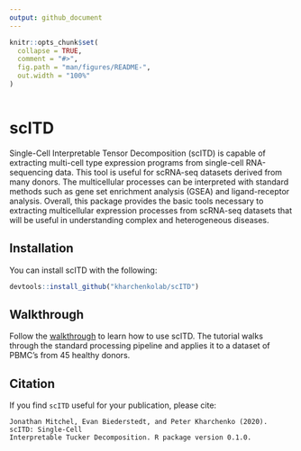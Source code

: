 ```yaml
---
output: github_document
---
```


<!-- README.md is generated from README.Rmd. Please edit that file -->

```r
knitr::opts_chunk$set(
  collapse = TRUE,
  comment = "#>",
  fig.path = "man/figures/README-",
  out.width = "100%"
)
```

<!-- badges: start -->
[![<kharchenkolab>](https://circleci.com/gh/kharchenkolab/scITD.svg?style=svg)](https://circleci.com/gh/circleci/circleci-docs)
<!-- badges: end -->

# scITD


Single-Cell Interpretable Tensor Decomposition (scITD) is capable of extracting multi-cell type expression programs from single-cell RNA-sequencing data. This tool is useful for scRNA-seq datasets derived from many donors. The multicellular processes can be interpreted with standard methods such as gene set enrichment analysis (GSEA) and ligand-receptor analysis. Overall, this package provides the basic tools necessary to extracting multicellular expression processes from scRNA-seq datasets that will be useful in understanding complex and heterogeneous diseases.

## Installation

You can install scITD with the following:

``` r
devtools::install_github("kharchenkolab/scITD")
```

## Walkthrough

Follow the [walkthrough](http://pklab.med.harvard.edu/jonathan/) to learn how to use scITD. The tutorial walks through the standard processing pipeline and applies it to a dataset of PBMC's from 45 healthy donors.



## Citation

If you find `scITD` useful for your publication, please cite:

```
Jonathan Mitchel, Evan Biederstedt, and Peter Kharchenko (2020). scITD: Single-Cell
Interpretable Tucker Decomposition. R package version 0.1.0.
```

